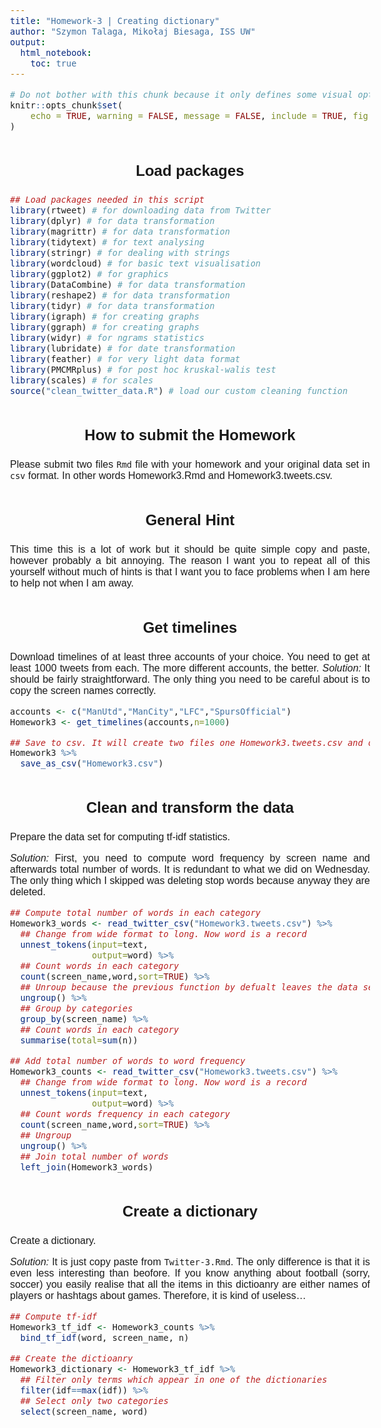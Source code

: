 ```yaml
---
title: "Homework-3 | Creating dictionary"
author: "Szymon Talaga, Mikołaj Biesaga, ISS UW"
output:
  html_notebook:
    toc: true
---
```


```r
# Do not bother with this chunk because it only defines some visual options for other chunks
knitr::opts_chunk$set(
    echo = TRUE, warning = FALSE, message = FALSE, include = TRUE, fig.align = "center", fig.height = 3, fig.width = 3
)
```

## Load packages

```r
## Load packages needed in this script
library(rtweet) # for downloading data from Twitter
library(dplyr) # for data transformation
library(magrittr) # for data transformation
library(tidytext) # for text analysing
library(stringr) # for dealing with strings
library(wordcloud) # for basic text visualisation
library(ggplot2) # for graphics
library(DataCombine) # for data transformation
library(reshape2) # for data transformation
library(tidyr) # for data transformation
library(igraph) # for creating graphs
library(ggraph) # for creating graphs
library(widyr) # for ngrams statistics
library(lubridate) # for date transformation
library(feather) # for very light data format
library(PMCMRplus) # for post hoc kruskal-walis test
library(scales) # for scales
source("clean_twitter_data.R") # load our custom cleaning function
```

## How to submit the Homework

Please submit two files `Rmd` file with your homework and your original data set in `csv` format. In other words Homework3.Rmd and Homework3.tweets.csv.

## General Hint

This time this is a lot of work but it should be quite simple copy and paste, however probably a bit annoying. The reason I want you to repeat all of this yourself without much of hints is that I want you to face problems when I am here to help not when I am away.

## Get timelines

Download timelines of at least three accounts of your choice. You need to get at least 1000 tweets from each. The more different accounts, the better.
*Solution:* It should be fairly straightforward. The only thing you need to be careful about is to copy the screen names correctly.

```r
accounts <- c("ManUtd","ManCity","LFC","SpursOfficial")
Homework3 <- get_timelines(accounts,n=1000)

## Save to csv. It will create two files one Homework3.tweets.csv and other Homework3.users.csv
Homework3 %>%
  save_as_csv("Homework3.csv")
```

## Clean and transform the data

Prepare the data set for computing tf-idf statistics.

*Solution:* First, you need to compute word frequency by screen name and afterwards total number of words. It is redundant to what we did on Wednesday. The only thing which I skipped was deleting stop words because anyway they are deleted.

```r
## Compute total number of words in each category
Homework3_words <- read_twitter_csv("Homework3.tweets.csv") %>%
  ## Change from wide format to long. Now word is a record
  unnest_tokens(input=text,
                output=word) %>%
  ## Count words in each category
  count(screen_name,word,sort=TRUE) %>%
  ## Unroup because the previous function by defualt leaves the data set grouped
  ungroup() %>%
  ## Group by categories
  group_by(screen_name) %>%
  ## Count words in each category
  summarise(total=sum(n))

## Add total number of words to word frequency
Homework3_counts <- read_twitter_csv("Homework3.tweets.csv") %>%
  ## Change from wide format to long. Now word is a record
  unnest_tokens(input=text,
                output=word) %>%
  ## Count words frequency in each category
  count(screen_name,word,sort=TRUE) %>%
  ## Ungroup
  ungroup() %>%
  ## Join total number of words
  left_join(Homework3_words)

```

## Create a dictionary

Create a dictionary.

*Solution:* It is just copy paste from `Twitter-3.Rmd`. The only difference is that it is even less interesting than beofore. If you know anything about football (sorry, soccer) you easily realise that all the items in this dictioanry are either names of players or hashtags about games. Therefore, it is kind of useless...

```r
## Compute tf-idf
Homework3_tf_idf <- Homework3_counts %>%
  bind_tf_idf(word, screen_name, n)

## Create the dictioanry
Homework3_dictionary <- Homework3_tf_idf %>%
  ## Filter only terms which appear in one of the dictionaries
  filter(idf==max(idf)) %>%
  ## Select only two categories
  select(screen_name, word)
```

<!-- CSS styling -->
<style>
    html {
        height: 100%;
        font-size: 62.5%;
    }
    body {
        text-align: justify;
        height: 100%;
        font-size: 1.6em;
        font-family: "Trebuchet MS", "Lucida Grande", "Lucida Sans Unicode", "Lucida Sans", sans-serif;
    }
    h1, h2, h3 {
        text-align: center;
    }
    h4.author, h4.date {
        margin: 0.75em 0 0 0;
        text-align: center;
    }
    h2, h3, h4, h5, h6 {
        margin: 2em 0 1em 0;
    }
    div#header {
        margin: 1em 0 1em 0;
    }
    hr {
        margin: 2em 0 2em 0;
    }
    pre {
        margin-bottom: 2em;
    }
</style>